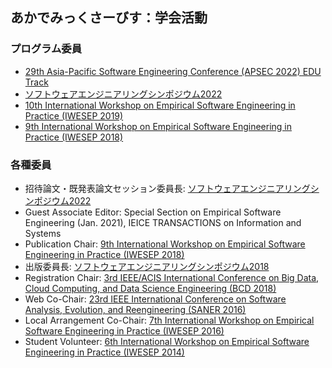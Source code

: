 ## あかでみっくさーびす：学会活動

### プログラム委員

* [29th Asia-Pacific Software Engineering Conference (APSEC 2022) EDU Track](https://conf.researchr.org/track/apsec-2022/apsec-2022-edu-software-engineering-education)
* [ソフトウェアエンジニアリングシンポジウム2022](http://ses.sigse.jp/2022/)
* [10th International Workshop on Empirical Software Engineering in Practice (IWESEP 2019)](https://iwesep2019.github.io/)
* [9th International Workshop on Empirical Software Engineering in Practice (IWESEP 2018)](https://iwesep2018.github.io/)

### 各種委員

* 招待論文・既発表論文セッション委員長:
    [ソフトウェアエンジニアリングシンポジウム2022](http://ses.sigse.jp/2022/)
* Guest Associate Editor:
    Special Section on Empirical Software Engineering (Jan. 2021), IEICE TRANSACTIONS on Information and Systems
* Publication Chair:
    [9th International Workshop on Empirical Software Engineering in Practice (IWESEP 2018)](https://iwesep2018.github.io/)
* 出版委員長:
    [ソフトウェアエンジニアリングシンポジウム2018](http://ses.sigse.jp/2018/)
* Registration Chair:
    [3rd IEEE/ACIS International Conference on Big Data, Cloud Computing, and Data Science Engineering (BCD 2018)](http://www.acisinternational.org/bcd2018/)
* Web Co-Chair:
    [23rd IEEE International Conference on Software Analysis, Evolution, and Reengineering (SANER 2016)](http://saner.inf.usi.ch/)
* Local Arrangement Co-Chair:
    [7th International Workshop on Empirical Software Engineering in Practice (IWESEP 2016)](http://iwesep2016.naist.jp/)
* Student Volunteer:
    [6th International Workshop on Empirical Software Engineering in Practice (IWESEP 2014)](http://iwesep2014.naist.jp/)
